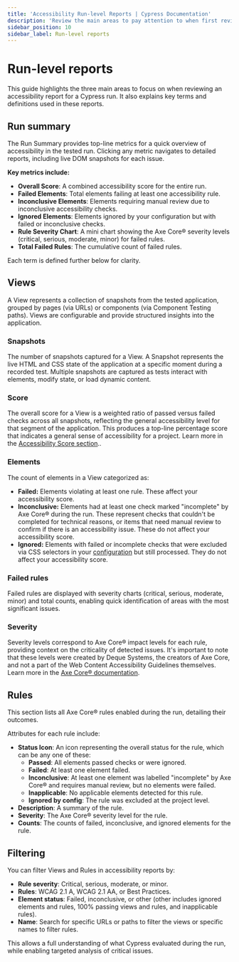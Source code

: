 ```yaml
---
title: 'Accessibility Run-level Reports | Cypress Documentation'
description: 'Review the main areas to pay attention to when first reviewing an accessibility report for a Cypress run.'
sidebar_position: 10
sidebar_label: Run-level reports
---
```


<ProductHeading product="accessibility" />

# Run-level reports

This guide highlights the three main areas to focus on when reviewing an accessibility report for a Cypress run. It also explains key terms and definitions used in these reports.

## Run summary

<DocsImage
  src="/img/accessibility/core-concepts/cypress-accessibility-summary-metrics.png"
  width="60%"
  alt="A heading reads Cypress Accessibility, above some summary metrics that are describe in detail in this document's text."
/>

The Run Summary provides top-line metrics for a quick overview of accessibility in the tested run. Clicking any metric navigates to detailed reports, including live DOM snapshots for each issue.

**Key metrics include:**

- **Overall Score**: A combined accessibility score for the entire run.
- **Failed Elements**: Total elements failing at least one accessibility rule.
- **Inconclusive Elements**: Elements requiring manual review due to inconclusive accessibility checks.
- **Ignored Elements**: Elements ignored by your configuration but with failed or inconclusive checks.
- **Rule Severity Chart**: A mini chart showing the Axe Core® severity levels (critical, serious, moderate, minor) for failed rules.
- **Total Failed Rules**: The cumulative count of failed rules.

Each term is defined further below for clarity.

## Views

A View represents a collection of snapshots from the tested application, grouped by pages (via URLs) or components (via Component Testing paths). Views are configurable and provide structured insights into the application.

<DocsImage
  src="/img/accessibility/core-concepts/cypress-accessibility-views-dashboard.png"
  alt="The Cypress Accessibility Views List, in context in Cypress Cloud, reflecting a run of the Cypress Realworld App where violations of accessibility rules were detected on multiple pages."
/>

### Snapshots

The number of snapshots captured for a View. A Snapshot represents the live HTML and CSS state of the application at a specific moment during a recorded test. Multiple snapshots are captured as tests interact with elements, modify state, or load dynamic content.

### Score

The overall score for a View is a weighted ratio of passed versus failed checks across all snapshots, reflecting the general accessibility level for that segment of the application. This produces a top-line percentage score that indicates a general sense of accessibility for a project. Learn more in the [Accessibility Score section](/accessibility/core-concepts/accessibility-score)..

### Elements

The count of elements in a View categorized as:

- **Failed:** Elements violating at least one rule. These affect your accessibility score.
- **Inconclusive:** Elements had at least one check marked "incomplete" by Axe Core® during the run. These represent checks that couldn't be completed for technical reasons, or items that need manual review to confirm if there is an accessibility issue. These do not affect your accessibility score.
- **Ignored:** Elements with failed or incomplete checks that were excluded via CSS selectors in your [configuration](/accessibility/configuration/elementfilters) but still processed. They do not affect your accessibility score.

### Failed rules

Failed rules are displayed with severity charts (critical, serious, moderate, minor) and total counts, enabling quick identification of areas with the most significant issues.

### Severity

Severity levels correspond to Axe Core® impact levels for each rule, providing context on the criticality of detected issues. It's important to note that these levels were created by Deque Systems, the creators of Axe Core, and not a part of the Web Content Accessibility Guidelines themselves. Learn more in the [Axe Core® documentation](https://github.com/dequelabs/axe-core/blob/develop/doc/issue_impact.md).

## Rules

This section lists all Axe Core® rules enabled during the run, detailing their outcomes.

<DocsImage
  src="/img/accessibility/core-concepts/cypress-accessibility-rules-list.png"
  alt="The Cypress Accessibility rules list showing multiple accessibility rules failing in this run of the Cypress Realworld App."
/>

Attributes for each rule include:

- **Status Icon**: An icon representing the overall status for the rule, which can be any one of these:
  - **Passed**: All elements passed checks or were ignored.
  - **Failed**: At least one element failed.
  - **Inconclusive**: At least one element was labelled "incomplete" by Axe Core® and requires manual review, but no elements were failed.
  - **Inapplicable**: No applicable elements detected for this rule.
  - **Ignored by config**: The rule was excluded at the project level.
- **Description**: A summary of the rule.
- **Severity**: The Axe Core® severity level for the rule.
- **Counts**: The counts of failed, inconclusive, and ignored elements for the rule.

## Filtering

You can filter Views and Rules in accessibility reports by:

- **Rule severity**: Critical, serious, moderate, or minor.
- **Rules**: WCAG 2.1 A, WCAG 2.1 AA, or Best Practices.
- **Element status**: Failed, inconclusive, or other (other includes ignored elements and rules, 100% passing views and rules, and inapplicable rules).
- **Name**: Search for specific URLs or paths to filter the views or specific names to filter rules.

This allows a full understanding of what Cypress evaluated during the run, while enabling targeted analysis of critical issues.

<DocsImage
  src="/img/accessibility/core-concepts/cypress-accessibility-filter-views-and-rules.png"
  alt="The Cypress Accessibility dropdown filter showing rule severity, rules, element state as well as a search bar"
/>
